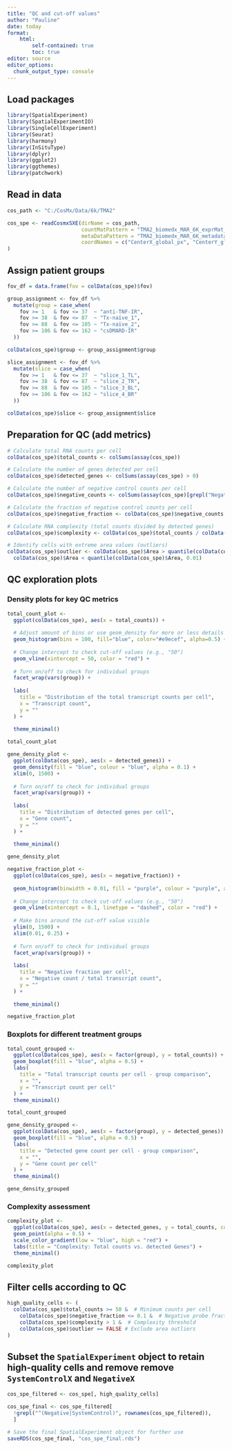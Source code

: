 ```yaml
---
title: "QC and cut-off values"
author: "Pauline"
date: today
format: 
    html:
        self-contained: true
        toc: true
editor: source
editor_options: 
  chunk_output_type: console
---
```


## Load packages

```r

library(SpatialExperiment)
library(SpatialExperimentIO)
library(SingleCellExperiment)
library(Seurat)
library(harmony)
library(InSituType)
library(dplyr)
library(ggplot2)
library(ggthemes)
library(patchwork)

```

## Read in data

```r

cos_path <- "C:/CosMx/Data/6k/TMA2"

cos_spe <- readCosmxSXE(dirName = cos_path,
                        countMatPattern = "TMA2_biomedx_MAR_6K_exprMat_file.csv",
                        metaDataPattern = "TMA2_biomedx_MAR_6K_metadata_file.csv",
                        coordNames = c("CenterX_global_px", "CenterY_global_px")
)

```

## Assign patient groups

```r

fov_df = data.frame(fov = colData(cos_spe)$fov)

group_assignment <- fov_df %>%
  mutate(group = case_when(
    fov >= 1   & fov <= 37  ~ "anti-TNF-IR",
    fov >= 38  & fov <= 87  ~ "Tx-naïve_1",
    fov >= 88  & fov <= 105 ~ "Tx-naïve_2",
    fov >= 106 & fov <= 162 ~ "csDMARD-IR"
  ))

colData(cos_spe)$group <- group_assignment$group

slice_assignment <- fov_df %>%
  mutate(slice = case_when(
    fov >= 1   & fov <= 37  ~ "slice_1_TL",
    fov >= 38  & fov <= 87  ~ "slice_2_TR",
    fov >= 88  & fov <= 105 ~ "slice_3_BL",
    fov >= 106 & fov <= 162 ~ "slice_4_BR"
  ))

colData(cos_spe)$slice <- group_assignment$slice

```

## Preparation for QC (add metrics)

```r

# Calculate total RNA counts per cell
colData(cos_spe)$total_counts <- colSums(assay(cos_spe))

# Calculate the number of genes detected per cell
colData(cos_spe)$detected_genes <- colSums(assay(cos_spe) > 0)

# Calculate the number of negative control counts per cell
colData(cos_spe)$negative_counts <- colSums(assay(cos_spe)[grepl("Negative", rownames(cos_spe)), ])

# Calculate the fraction of negative control counts per cell
colData(cos_spe)$negative_fraction <- colData(cos_spe)$negative_counts / colData(cos_spe)$total_counts

# Calculate RNA complexity (total counts divided by detected genes)
colData(cos_spe)$complexity <- colData(cos_spe)$total_counts / colData(cos_spe)$detected_genes

# Identify cells with extreme area values (outliers)
colData(cos_spe)$outlier <- colData(cos_spe)$Area > quantile(colData(cos_spe)$Area, 0.99) | 
  colData(cos_spe)$Area < quantile(colData(cos_spe)$Area, 0.01)
```

## QC exploration plots

### Density plots for key QC metrics

```r

total_count_plot <- 
  ggplot(colData(cos_spe), aes(x = total_counts)) +
  
  # Adjust amount of bins or use geom_density for more or less details
  geom_histogram(bins = 100, fill="blue", color="#e9ecef", alpha=0.5) +
  
  # Change intercept to check cut-off values (e.g., "50")
  geom_vline(xintercept = 50, color = "red") + 
  
  # Turn on/off to check for individual groups
  facet_wrap(vars(group)) +
  
  labs(
    title = "Distribution of the total transcript counts per cell",
    x = "Transcript count",
    y = ""
  ) +
  
  theme_minimal()

total_count_plot

```

```r

gene_density_plot <- 
  ggplot(colData(cos_spe), aes(x = detected_genes)) +
  geom_density(fill = "blue", colour = "blue", alpha = 0.1) +
  xlim(0, 1500) +
  
  # Turn on/off to check for individual groups
  facet_wrap(vars(group)) +
  
  labs(
    title = "Distribution of detected genes per cell",
    x = "Gene count",
    y = ""
  ) +
  
  theme_minimal()

gene_density_plot

```

```r

negative_fraction_plot <- 
  ggplot(colData(cos_spe), aes(x = negative_fraction)) +
  
  geom_histogram(binwidth = 0.01, fill = "purple", colour = "purple", alpha = 0.6) +
  
  # Change intercept to check cut-off values (e.g., "50")
  geom_vline(xintercept = 0.1, linetype = "dashed", color = "red") +
  
  # Make bins around the cut-off value visible
  ylim(0, 1500) +
  xlim(0.01, 0.25) +
  
  # Turn on/off to check for individual groups
  facet_wrap(vars(group)) +
  
  labs(
    title = "Negative fraction per cell",
    x = "Negative count / total transcript count",
    y = ""
  ) +
  
  theme_minimal()

negative_fraction_plot

```

### Boxplots for different treatment groups

```r

total_count_grouped <- 
  ggplot(colData(cos_spe), aes(x = factor(group), y = total_counts)) +
  geom_boxplot(fill = "blue", alpha = 0.5) +
  labs(
    title = "Total transcript counts per cell - group comparison",
    x = "",
    y = "Transcript count per cell"
  ) +  
  theme_minimal()

total_count_grouped

```

```r

gene_density_grouped <- 
  ggplot(colData(cos_spe), aes(x = factor(group), y = detected_genes)) +
  geom_boxplot(fill = "blue", alpha = 0.5) +
  labs(
    title = "Detected gene count per cell - group comparison",
    x = "",
    y = "Gene count per cell"
  ) + 
  theme_minimal()

gene_density_grouped

```

### Complexity assessment

```r

complexity_plot <- 
  ggplot(colData(cos_spe), aes(x = detected_genes, y = total_counts, color = negative_fraction)) +
  geom_point(alpha = 0.5) +
  scale_color_gradient(low = "blue", high = "red") +
  labs(title = "Complexity: Total counts vs. detected Genes") +
  theme_minimal()

complexity_plot

```

## Filter cells according to QC

```r

high_quality_cells <- (
  colData(cos_spe)$total_counts >= 50 &  # Minimum counts per cell
    colData(cos_spe)$negative_fraction <= 0.1 &  # Negative probe fraction
    colData(cos_spe)$complexity > 1 &  # Complexity threshold
    colData(cos_spe)$outlier == FALSE # Exclude area outliers
)

```

## Subset the `SpatialExperiment` object to retain high-quality cells and remove remove `SystemControlX` and `NegativeX`

```r

cos_spe_filtered <- cos_spe[, high_quality_cells]

cos_spe_final <- cos_spe_filtered[
  !grepl("^(Negative|SystemControl)", rownames(cos_spe_filtered)),
  ]

# Save the final SpatialExperiment object for further use
saveRDS(cos_spe_final, "cos_spe_final.rds")

```
